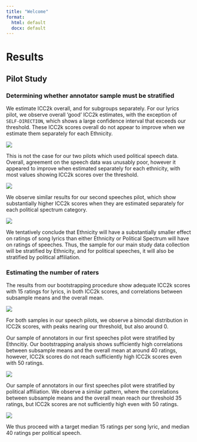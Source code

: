 ```yaml
---
title: "Welcome"
format:
  html: default
  docx: default
---
```



# Results

## Pilot Study

### Determining whether annotator sample must be stratified

We estimate ICC2k overall, and for subgroups separately. For our lyrics pilot, we observe overall 'good' ICC2k estimates, with the exception of `SELF-DIRECTION`, which shows a large confidence interval that exceeds our threshold. These ICC2k scores overall do not appear to improve when we estimate them separately for each Ethnicity. 

![](images/pilot_2_lyrics_ICC2k.png)

This is not the case for our two pilots which used political speech data. Overall, agreement on the speech data was unusably poor, however it appeared to improve when estimated separately for each ethnicity, with most values showing ICC2k scores over the threshold.

![](images/pilot_2_speeches1_ICC2k.png)

We observe similar results for our second speeches pilot, which show substantially higher ICC2k scores when they are estimated separately for each political spectrum category. 

![](images/pilot_2_speeches2_ICC2k.png)

We tentatively conclude that Ethnicity will have a substantially smaller effect on ratings of song lyrics than either Ethnicity or Political Spectrum will have on ratings of speeches. Thus, the sample for our main study data collection will be stratified by Ethnicity, and for political speeches, it will also be stratified by political affiliation. 


### Estimating the number of raters

The results from our bootstrapping procedure show adequate ICC2k scores with 15 ratings for lyrics, in both ICC2k scores, and correlations between subsample means and the overall mean. 

![](images/pilot_2_lyrics_rater_N.png)

For both samples in our speech pilots, we observe a bimodal distribution in ICC2k scores, with peaks nearing our threshold, but also around 0. 

Our sample of annotators in our first speeches pilot were stratified by Ethncitiy. Our bootstrapping analysis shows sufficiently high correlations between subsample means and the overall mean at around 40 ratings, however, ICC2k scores do not reach sufficiently high ICC2k scores even with 50 ratings. 

![](images/pilot_2_speeches1_rater_N.png)

Our sample of annotators in our first speeches pilot were stratified by political affiliation. We observe a similar pattern, where the correlations between subsample means and the overall mean reach our threshold 35 ratings, but ICC2k scores are not sufficiently high even with 50 ratings. 

![](images/pilot_2_speeches2_rater_N.png)

We thus proceed with a target median 15 ratings per song lyric, and median 40 ratings per political speech. 
